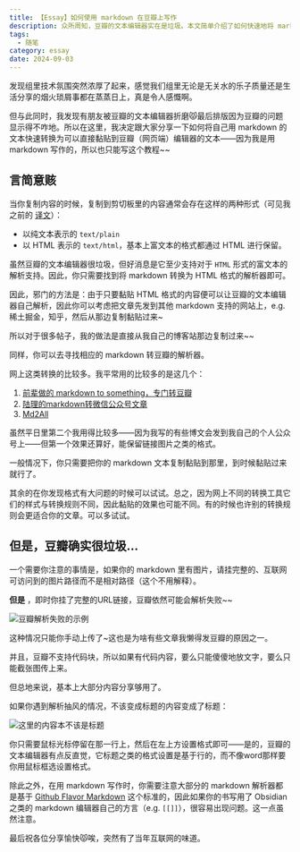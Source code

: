 ```yaml
---
title: 【Essay】如何使用 markdown 在豆瓣上写作
description: 众所周知，豆瓣的文本编辑器实在是垃圾。本文简单介绍了如何快速地将 markdown 转为豆瓣可用的文章格式
tags:
  - 随笔
category: essay
date: 2024-09-03
---
```


发现组里技术氛围突然浓厚了起来，感觉我们组里无论是无关水的乐子质量还是生活分享的烟火琐屑事都在蒸蒸日上，真是令人感慨啊。

但与此同时，我发现有朋友被豆瓣的文本编辑器折磨😾最后排版因为豆瓣的问题显示得不咋地。所以在这里，我决定跟大家分享一下如何将自己用 markdown 的文本快速转换为可以直接黏贴到豆瓣（网页端）编辑器的文本——因为我是用 markdown 写作的，所以也只能写这个教程~~

## 言简意赅

当你复制内容的时候，复制到剪切板里的内容通常会存在这样的两种形式（可见我之前的 [译文](https://leewendao.otterstack.cn/writings/translations/the-webs-clip-board-and-how-it-stores-data-of-diffent-types)）：

- 以纯文本表示的 `text/plain`
- 以 HTML 表示的 `text/html`，基本上富文本的格式都通过 HTML 进行保留。

虽然豆瓣的文本编辑器很垃圾，但好消息是它至少支持对于 `HTML` 形式的富文本的解析支持。因此，你只需要找到将 markdown 转换为 HTML 格式的解析器即可。

因此，邪门的方法是：由于只要黏贴 HTML 格式的内容便可以让豆瓣的文本编辑器自己解析，因此你可以考虑把文章先发到其他 markdown 支持的网站上，e.g. 稀土掘金，知乎，然后从那边复制黏贴过来~

所以对于很多帖子，我的做法是直接从我自己的博客站那边复制过来~~

同样，你可以去寻找相应的 markdown 转豆瓣的解析器。

网上这类转换的比较多。我平常用的比较多的是这几个：

1. [前辈做的 markdown to something，专门转豆瓣](https://greenzorro.github.io/markdown-to-something/)
2. [陆理的markdown转微信公众号文章](http://md.poycode.cn/)
3. [Md2All](https://md2.sleele.com/)

虽然平日里第二个我用得比较多——因为我写的有些博文会发到我自己的个人公众号上——但第一个效果还算好，能保留链接图片之类的格式。

一般情况下，你只需要把你的 markdown 文本复制黏贴到那里，到时候黏贴过来就行了。

其余的在你发现格式有大问题的时候可以试试。总之，因为网上不同的转换工具它们的样式与转换规则不同，因此黏贴的效果也可能不同。有的时候也许别的转换规则会更适合你的文章。可以多试试。


## 但是，豆瓣确实很垃圾...

一个需要你注意的事情是，如果你的 markdown 里有图片，请挂完整的、互联网可访问到的图片路径而不是相对路径（这个不用解释）。

**但是** ，即时你挂了完整的URL链接，豆瓣依然可能会解析失败~~

![豆瓣解析失败的示例](/img/【Essay】如何使用markdown在豆瓣上写作/1-douban-failed.png)

这种情况只能你手动上传了~这也是为啥有些文章我懒得发豆瓣的原因之一。

并且，豆瓣不支持代码块，所以如果有代码内容，要么只能傻傻地放文字，要么只能截张图传上来。

但总地来说，基本上大部分内容分享够用了。

如果你遇到解析抽风的情况，不该变成标题的内容变成了标题：

![这里的内容本不该是标题](/img/【Essay】如何使用markdown在豆瓣上写作/1-douban-failed.png)

你只需要鼠标光标停留在那一行上，然后在左上方设置格式即可——是的，豆瓣的文本编辑器有点反直觉，它标题之类的格式设置是基于行的，而不像word那样要你用鼠标框选设置格式。

除此之外，在用 markdown 写作时，你需要注意大部分的 markdown 解析器都是基于 [Github Flavor Markdown](https://docs.github.com/zh/contributing/writing-for-github-docs/using-markdown-and-liquid-in-github-docs) 这个标准的，因此如果你的书写用了 Obsidian 之类的 markdown 编辑器自己的方言（e.g. `[[]]`），很容易出现问题。这一点虽然注意。

最后祝各位分享愉快😾唉，突然有了当年互联网的味道。
